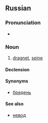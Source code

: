 ==Russian==
===Pronunciation===
* {{IPA|/ˈbrʲedʲnʲɪk/|lang=ru}}

===Noun===
{{ru-noun|бре́дник|tr=brédnik|g=m|a=i}}

# {{context|fishing|lang=ru}} [[dragnet]], [[seine]]

====Declension====
{{ru-noun-inan-vel-1||бре́дник}}

====Synonyms====
* [[бредень]]

====See also====
* [[невод]]